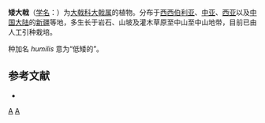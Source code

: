 {{Speciesbox 
| taxon = Euphorbia humilis
| authority = C. A. Meyer ex Ledeb., 1830
| synonyms = * ''Euphorbia korovinii''
}}
'''矮大戟'''（[[学名|学名]]：{{lang|la|''Euphorbia humilis''}}）为[[大戟科|大戟科]][[大戟属|大戟属]]的植物。分布于[[西西伯利亚|西西伯利亚]]、[[中亚|中亚]]、[[西亚|西亚]]以及[[中国大陆|中国大陆]]的[[新疆|新疆]]等地，多生长于岩石、山坡及灌木草原至中山至中山地带，目前已由人工引种栽培。

种加名 ''humilis'' 意为“低矮的”。

== 参考文献 ==
<div class="references-small">
* {{cite web| url =http://www.bioinfo.cn/db05/KmzwSpecies.php?action=view&id=7649| title =矮大戟| work =《中国高等植物数据库全库》| publisher =中国科学院微生物研究所| author =昆明植物研究所| accessdate =2009-02-25| deadurl =yes| archiveurl =https://web.archive.org/web/20160305074654/http://www.bioinfo.cn/db05/KmzwSpecies.php?action=view&id=7649| archivedate =2016-03-05}}
</div>

{{Taxonbar}}

[[Category:大戟属|A]]
[[Category:1830年描述的植物|A]]